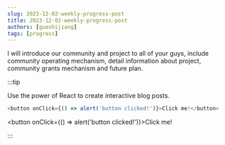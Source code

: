 ```yaml
---
slug: 2023-12-02-weekly-progress-post
title: 2023-12-02-weekly-progress-post
authors: [guoshijiang]
tags: [progress]
---
```


I will introduce our community and project to all of your guys, include community operating mechanism,  detail information about project, community grants mechanism and future plan.

:::tip

Use the power of React to create interactive blog posts.

```js
<button onClick={() => alert('button clicked!')}>Click me!</button>
```

<button onClick={() => alert('button clicked!')}>Click me!</button>

:::
